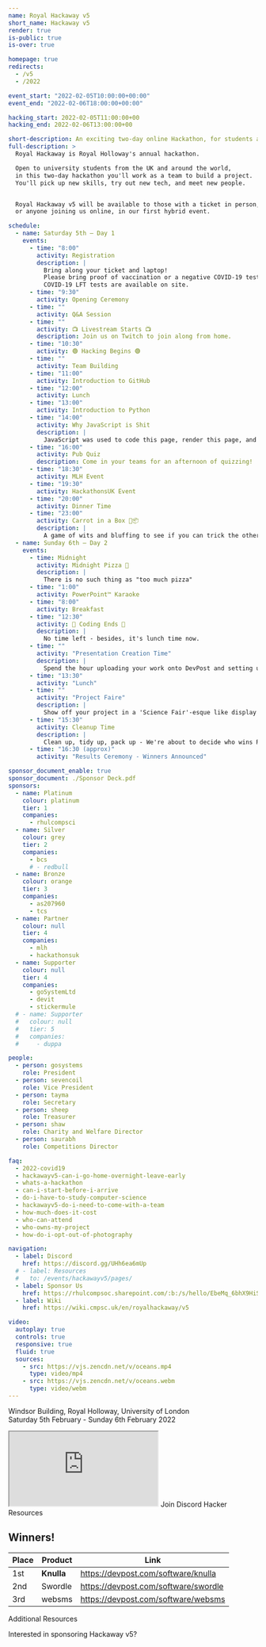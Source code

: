 ```yaml
---
name: Royal Hackaway v5
short_name: Hackaway v5
render: true
is-public: true
is-over: true

homepage: true
redirects:
  - /v5
  - /2022

event_start: "2022-02-05T10:00:00+00:00"
event_end: "2022-02-06T18:00:00+00:00"

hacking_start: 2022-02-05T11:00:00+00
hacking_end: 2022-02-06T13:00:00+00

short-description: An exciting two-day online Hackathon, for students across the UK or around the world
full-description: >
  Royal Hackaway is Royal Holloway's annual hackathon.

  Open to university students from the UK and around the world,
  in this two-day hackathon you'll work as a team to build a project.
  You'll pick up new skills, try out new tech, and meet new people.


  Royal Hackaway v5 will be available to those with a ticket in person,
  or anyone joining us online, in our first hybrid event.

schedule:
  - name: Saturday 5th — Day 1
    events:
      - time: "8:00"
        activity: Registration
        description: |
          Bring along your ticket and laptop!
          Please bring proof of vaccination or a negative COVID-19 test.
          COVID-19 LFT tests are available on site.
      - time: "9:30"
        activity: Opening Ceremony
      - time: ""
        activity: Q&A Session
      - time: ""
        activity: 📺 Livestream Starts 📺
        description: Join us on Twitch to join along from home.
      - time: "10:30"
        activity: 🟢 Hacking Begins 🟢
      - time: ""
        activity: Team Building
      - time: "11:00"
        activity: Introduction to GitHub
      - time: "12:00"
        activity: Lunch
      - time: "13:00"
        activity: Introduction to Python
      - time: "14:00"
        activity: Why JavaScript is Shit
        description: |
          JavaScript was used to code this page, render this page, and run the world - Is it all a bit too much?
      - time: "16:00"
        activity: Pub Quiz
        description: Come in your teams for an afternoon of quizzing!
      - time: "18:30"
        activity: MLH Event
      - time: "19:30"
        activity: HackathonsUK Event
      - time: "20:00"
        activity: Dinner Time
      - time: "23:00"
        activity: Carrot in a Box 🥕📦
        description: |
          A game of wits and bluffing to see if you can trick the other person into getting the carrot within your box.
  - name: Sunday 6th — Day 2
    events:
      - time: Midnight
        activity: Midnight Pizza 🍕
        description: |
          There is no such thing as "too much pizza"
      - time: "1:00"
        activity: PowerPoint™ Karaoke
      - time: "8:00"
        activity: Breakfast
      - time: "12:30"
        activity: 🚨 Coding Ends 🚨
        description: |
          No time left - besides, it's lunch time now.
      - time: ""
        activity: "Presentation Creation Time"
        description: |
          Spend the hour uploading your work onto DevPost and setting up your desk for people to see/judge your work at the Project Faire
      - time: "13:30"
        activity: "Lunch"
      - time: ""
        activity: "Project Faire"
        description: |
          Show off your project in a 'Science Fair'-esque like display to all other volunteers that come around!
      - time: "15:30"
        activity: Cleanup Time
        description: |
          Clean up, tidy up, pack up - We're about to decide who wins Royal Hackaway!
      - time: "16:30 (approx)"
        activity: "Results Ceremony - Winners Announced"

sponsor_document_enable: true
sponsor_document: ./Sponsor Deck.pdf
sponsors:
  - name: Platinum
    colour: platinum
    tier: 1
    companies:
      - rhulcompsci
  - name: Silver
    colour: grey
    tier: 2
    companies:
      - bcs
      # - redbull
  - name: Bronze
    colour: orange
    tier: 3
    companies:
      - as207960
      - tcs
  - name: Partner
    colour: null
    tier: 4
    companies:
      - mlh
      - hackathonsuk
  - name: Supporter
    colour: null
    tier: 4
    companies:
      - goSystemLtd
      - devit
      - stickermule
  # - name: Supporter
  #   colour: null
  #   tier: 5
  #   companies:
  #     - duppa

people:
  - person: gosystems
    role: President
  - person: sevencoil
    role: Vice President
  - person: tayma
    role: Secretary
  - person: sheep
    role: Treasurer
  - person: shaw
    role: Charity and Welfare Director
  - person: saurabh
    role: Competitions Director

faq:
  - 2022-covid19
  - hackawayv5-can-i-go-home-overnight-leave-early
  - whats-a-hackathon
  - can-i-start-before-i-arrive
  - do-i-have-to-study-computer-science
  - hackawayv5-do-i-need-to-come-with-a-team
  - how-much-does-it-cost
  - who-can-attend
  - who-owns-my-project
  - how-do-i-opt-out-of-photography

navigation:
  - label: Discord
    href: https://discord.gg/UHh6ea6mUp
  # - label: Resources
  #   to: /events/hackawayv5/pages/
  - label: Sponsor Us
    href: https://rhulcompsoc.sharepoint.com/:b:/s/hello/EbeMq_6bhX9HiSmOKhP03HYBr_KLGRnE51dGQvt-Ggm56w?e=ciHaxu
  - label: Wiki
    href: https://wiki.cmpsc.uk/en/royalhackaway/v5

video:
  autoplay: true
  controls: true
  responsive: true
  fluid: true
  sources:
    - src: https://vjs.zencdn.net/v/oceans.mp4
      type: video/mp4
    - src: https://vjs.zencdn.net/v/oceans.webm
      type: video/webm
---
```




<MajorLeagueHackingBadge year={2022} />

<EventJumbotronParallax>

<Whatever src={hackaway5logo} className={hackaway5logoClass} />
  <p>
    <FaMapMarkerAlt /> Windsor Building, Royal Holloway, University of London
    <br />
    <FaCalendarAlt /> Saturday 5th February - Sunday 6th February 2022
  </p>
  <iframe
    src="https://www.youtube.com/embed/-4O3grBFW0s"
    className={video}
    allowFullScreen
    allow="accelerometer; autoplay; clipboard-write; encrypted-media; gyroscope; picture-in-picture">
  </iframe>
  <ButtonsContainer className="justify-content-center">
    <SiteButton
      href="https://discord.gg/UHh6ea6mUp"
      className="btn-hackaway-blurple"
    >
      <FaDiscord /> Join Discord
    </SiteButton>
    <SiteButton
      href="https://wiki.cmpsc.uk/en/royalhackaway/v5"
      className="btn-hackaway-primary"
    >
      Hacker Resources
    </SiteButton>
  </ButtonsContainer>
</EventJumbotronParallax>
<Section type={SectionTypes.TERTIARY}>
<div className="container">

# Winners!

| Place | Product    | Link                                 |
| ----- | ---------- | ------------------------------------ |
| 1st   | **Knulla** | https://devpost.com/software/knulla  |
| 2nd   | Swordle    | https://devpost.com/software/swordle |
| 3rd   | websms     | https://devpost.com/software/websms  |

</div>
</Section>
<EventLocationSection map="https://www.google.com/maps/embed?pb=!1m18!1m12!1m3!1d2487.759701888386!2d-0.5680310838687079!3d51.42584067962183!2m3!1f0!2f0!3f0!3m2!1i1024!2i768!4f13.1!3m3!1m2!1s0x487679fe3dce3113%3A0x47f0f448b19730a3!2sWindsor+Building!5e0!3m2!1sen!2suk!4v1546448505106" />
<HackathonDefinitionSection type={SectionTypes.TERTIARY} />
<EventFrequentlyAskedQuestionsSection type={SectionTypes.PRIMARY}>
  <div class="row">
    <div class="col text-center">
      <SiteButton
        className="btn-hackaway-primary"
        href="https://wiki.cmpsc.uk/en/royalhackaway/v5"
      >
        Additional Resources
      </SiteButton>
    </div>
  </div>
</EventFrequentlyAskedQuestionsSection>
<EventSponsorsSection
  type={SectionTypes.TERTIARY}
  link="https://rhulcompsoc.sharepoint.com/:b:/s/hello/EbeMq_6bhX9HiSmOKhP03HYBr_KLGRnE51dGQvt-Ggm56w?e=ciHaxu"
>
  <p class="text-center">Interested in sponsoring Hackaway v5?</p>
</EventSponsorsSection>

<EventScheduleSection type={SectionTypes.TERTIARY} />

<EventPeopleSection type={SectionTypes.SECONDARY} />
